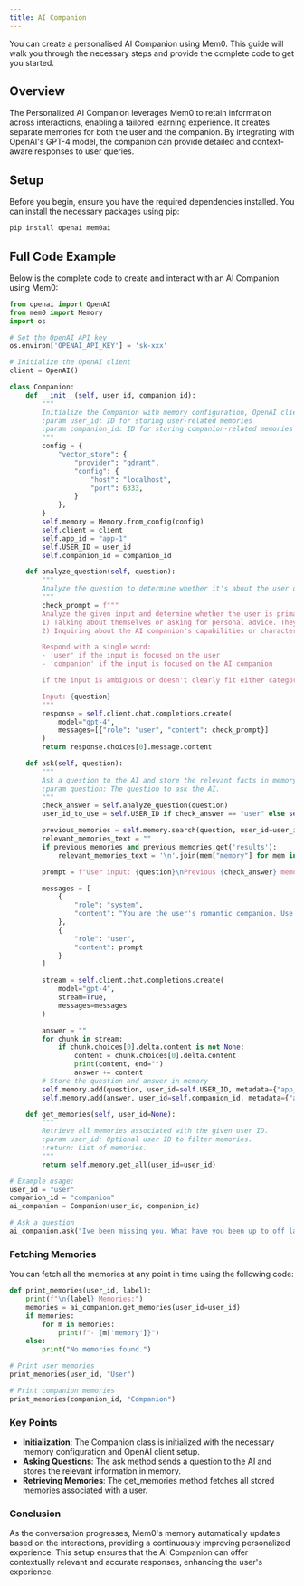 ```yaml
---
title: AI Companion
---
```


<Snippet file="security-compliance.mdx" />

You can create a personalised AI Companion using Mem0. This guide will walk you through the necessary steps and provide the complete code to get you started.

## Overview

The Personalized AI Companion leverages Mem0 to retain information across interactions, enabling a tailored learning experience. It creates separate memories for both the user and the companion. By integrating with OpenAI's GPT-4 model, the companion can provide detailed and context-aware responses to user queries.

## Setup
Before you begin, ensure you have the required dependencies installed. You can install the necessary packages using pip:

```bash
pip install openai mem0ai
```

## Full Code Example

Below is the complete code to create and interact with an AI Companion using Mem0:

```python
from openai import OpenAI
from mem0 import Memory
import os

# Set the OpenAI API key
os.environ['OPENAI_API_KEY'] = 'sk-xxx'

# Initialize the OpenAI client
client = OpenAI()

class Companion:
    def __init__(self, user_id, companion_id):
        """
        Initialize the Companion with memory configuration, OpenAI client, and user IDs.
        :param user_id: ID for storing user-related memories
        :param companion_id: ID for storing companion-related memories
        """
        config = {
            "vector_store": {
                "provider": "qdrant",
                "config": {
                    "host": "localhost",
                    "port": 6333,
                }
            },
        }
        self.memory = Memory.from_config(config)
        self.client = client
        self.app_id = "app-1"
        self.USER_ID = user_id
        self.companion_id = companion_id

    def analyze_question(self, question):
        """
        Analyze the question to determine whether it's about the user or the companion.
        """
        check_prompt = f"""
        Analyze the given input and determine whether the user is primarily:
        1) Talking about themselves or asking for personal advice. They may use words like "I" for this. 
        2) Inquiring about the AI companion's capabilities or characteristics They may use words like "you" for this.

        Respond with a single word:
        - 'user' if the input is focused on the user
        - 'companion' if the input is focused on the AI companion

        If the input is ambiguous or doesn't clearly fit either category, respond with 'user'.

        Input: {question}
        """
        response = self.client.chat.completions.create(
            model="gpt-4",
            messages=[{"role": "user", "content": check_prompt}]
        )
        return response.choices[0].message.content

    def ask(self, question):
        """
        Ask a question to the AI and store the relevant facts in memory
        :param question: The question to ask the AI.
        """
        check_answer = self.analyze_question(question)
        user_id_to_use = self.USER_ID if check_answer == "user" else self.companion_id

        previous_memories = self.memory.search(question, user_id=user_id_to_use)
        relevant_memories_text = ""
        if previous_memories and previous_memories.get('results'):
            relevant_memories_text = '\n'.join(mem["memory"] for mem in previous_memories['results'])

        prompt = f"User input: {question}\nPrevious {check_answer} memories: {relevant_memories_text}"

        messages = [
            {
                "role": "system",
                "content": "You are the user's romantic companion. Use the user's input and previous memories to respond. Answer based on the context provided."
            },
            {
                "role": "user",
                "content": prompt
            }
        ]

        stream = self.client.chat.completions.create(
            model="gpt-4",
            stream=True,
            messages=messages
        )

        answer = ""
        for chunk in stream:
            if chunk.choices[0].delta.content is not None:
                content = chunk.choices[0].delta.content
                print(content, end="")
                answer += content
        # Store the question and answer in memory
        self.memory.add(question, user_id=self.USER_ID, metadata={"app_id": self.app_id})
        self.memory.add(answer, user_id=self.companion_id, metadata={"app_id": self.app_id})

    def get_memories(self, user_id=None):
        """
        Retrieve all memories associated with the given user ID.
        :param user_id: Optional user ID to filter memories.
        :return: List of memories.
        """
        return self.memory.get_all(user_id=user_id)

# Example usage:
user_id = "user"
companion_id = "companion"
ai_companion = Companion(user_id, companion_id)

# Ask a question
ai_companion.ask("Ive been missing you. What have you been up to off late?")
```

### Fetching Memories

You can fetch all the memories at any point in time using the following code:

```python
def print_memories(user_id, label):
    print(f"\n{label} Memories:")
    memories = ai_companion.get_memories(user_id=user_id)
    if memories:
        for m in memories:
            print(f"- {m['memory']}")
    else:
        print("No memories found.")

# Print user memories
print_memories(user_id, "User")

# Print companion memories
print_memories(companion_id, "Companion")
```

### Key Points

- **Initialization**: The Companion class is initialized with the necessary memory configuration and OpenAI client setup.
- **Asking Questions**: The ask method sends a question to the AI and stores the relevant information in memory.
- **Retrieving Memories**: The get_memories method fetches all stored memories associated with a user.

### Conclusion

As the conversation progresses, Mem0's memory automatically updates based on the interactions, providing a continuously improving personalized experience. This setup ensures that the AI Companion can offer contextually relevant and accurate responses, enhancing the user's experience.
